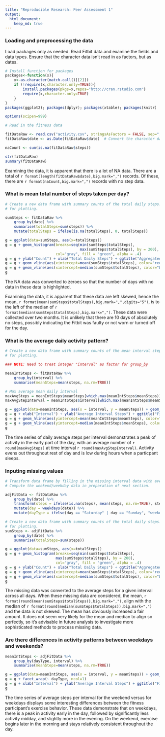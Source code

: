 ```yaml
---
title: "Reproducible Research: Peer Assessment 1"
output: 
  html_document:
    keep_md: true
---
```



### Loading and preprocessing the data

Load packages only as needed. Read Fitbit data and examine the fields and data types. Ensure that the character data isn't read in as factors, but as dates. 

```r

# Install function for packages    
packages<-function(x){
    x<-as.character(match.call()[[2]])
    if (!require(x,character.only=TRUE)){
        install.packages(pkgs=x,repos="http://cran.rstudio.com")
        require(x,character.only=TRUE)
    }
}
packages(ggplot2); packages(dplyr); packages(xtable); packages(knitr)
```

```r

options(scipen=999)

```

```r

# Read in the fitness data

fitDataRaw <- read.csv("activity.csv", stringsAsFactors = FALSE, sep="," )
fitDataRaw$date <- as.Date(fitDataRaw$date)  # Convert the character date to Date type

naCount <- sum(is.na(fitDataRaw$steps))

str(fitDataRaw)
summary(fitDataRaw)

```

Examining the data, it is apparent that there is a lot of NA data. There are a total of `r format(length(fitDataRaw$date),big.mark=",")` records. Of these, there are `r format(naCount,big.mark=",")` records with no step data.

### What is mean total number of steps taken per day?

```r

# Create a new data frame with summary counts of the total daily steps. Convert NAs to zero 
# for plotting. 

sumSteps <- fitDataRaw %>%
    group_by(date) %>%
    summarise(totalSteps=sum(steps)) %>%
    mutate(totalSteps = ifelse(is.na(totalSteps), 0, totalSteps))

g = ggplot(data=sumSteps, aes(x=totalSteps)) 
g = g + geom_histogram(breaks=seq(min(sumSteps$totalSteps), 
                                  max(sumSteps$totalSteps), by = 200),
                       col="gray", fill = "green", alpha = .4)
g = g + ylab("Count") + xlab("Total Daily Steps") + ggtitle("Aggregated Total Daily Steps")  
g = g + geom_vline(aes(xintercept=mean(sumSteps$totalSteps), color="red", linetype="dashed"))
g = g + geom_vline(aes(xintercept=median(sumSteps$totalSteps), color="blue", linetype="solid"))
g 


```

The NA data was converted to zeroes so that the number of days with no data in these data is highlighted. 

Examining the data, it is apparent that these data are left skewed, hence the mean, `r format(mean(sumSteps$totalSteps),big.mark=",",digits="5")`, is to the left of the median of `r format(median(sumSteps$totalSteps),big.mark=",")`. These data were collected over two months. It is unlikely that there are 10 days of absolutely no steps, possibly indicating the Fitbit was faulty or not worn or turned off for the day. 

### What is the average daily activity pattern?

```r

# Create a new data frame with summary counts of the mean interval steps. Convert NAs to zero 
# for plotting. 

### NOTE: Need to treat integer "interval" as factor for group_by

meanIntSteps <- fitDataRaw %>%
    group_by(interval) %>%
    summarise(meanSteps=mean(steps, na.rm=TRUE)) 

# Max average mean daily interval
maxAvgSteps = meanIntSteps$meanSteps[which.max(meanIntSteps$meanSteps)]
maxAvgStepInterval = meanIntSteps$interval[which.max(meanIntSteps$meanSteps)]

g = ggplot(data=meanIntSteps, aes(x = interval, y = meanSteps)) + geom_line()
g = g + xlab("Interval") + ylab("Average Interval Steps") + ggtitle("FitBit Interval Mean Steps")
g = g + geom_hline(aes(yintercept=mean(meanIntSteps$meanSteps), color="red", linetype="dashed"))
g = g + geom_hline(aes(yintercept=median(meanIntSteps$meanSteps), color="blue", linetype="solid"))
g

```

The time series of daily average steps per interval demonstrates a peak of activity in the early part of the day, with an average number of `r round(maxAvgSteps)` at time interval `r round(maxAvgStepInterval)`. Activity evens out throughout rest of day and is low during hours when a particpant sleeps. 


### Inputing missing values

```r

# Transform data frame by filling in the missing interval data with average interval data. 
# Compute the weekend/weekday data in preparation of next section. 

adjFitData <- fitDataRaw %>%
    group_by(date) %>%
    transform(steps = ifelse(is.na(steps), mean(steps, na.rm=TRUE), steps)) %>%
    mutate(day = weekdays(date)) %>%
    mutate(dayType = ifelse(day == "Saturday" | day == "Sunday", "weekend", "weekday")) 

# Create a new data frame with summary counts of the total daily steps. Convert NAs to zero 
# for plotting. 
sumSteps <- adjFitData %>%
    group_by(date) %>%
    summarise(totalSteps=sum(steps))

g = ggplot(data=sumSteps, aes(x=totalSteps)) 
g = g + geom_histogram(breaks=seq(min(sumSteps$totalSteps), 
                       max(sumSteps$totalSteps), by = 200),
                       col="gray", fill = "green", alpha = .4)
g = g + ylab("Count") + xlab("Total Daily Steps") + ggtitle("Aggregated Total Daily Steps")  
g = g + geom_vline(aes(xintercept=mean(sumSteps$totalSteps), color="red", linetype="dashed"))
g = g + geom_vline(aes(xintercept=median(sumSteps$totalSteps), color="blue", linetype="solid"))
g 

```

The missing data was converted to the average steps for a given interval across all days. 
When these missing data are considered, the mean, `r format(round(mean(sumSteps$totalSteps)),big.mark=",")`, align with the median of `r format(round(median(sumSteps$totalSteps)),big.mark=",")` and the data is not skewed. The mean has obviously increased a fair amount. It does not seem very likely for the mean and median to align so perfectly, so it's advisable in future analysis to investigate more sophisticated methods to process missing data. 


### Are there differences in activity patterns between weekdays and weekends?

```r

meanIntSteps <- adjFitData %>%
    group_by(dayType, interval) %>%
    summarise(meanSteps=mean(steps, na.rm=TRUE)) 

g = ggplot(data=meanIntSteps, aes(x = interval, y = meanSteps)) + geom_line() 
g = g + facet_wrap(~ dayType, ncol=1)
g = g + xlab("Interval") + ylab("Average Interval Steps") + ggtitle("FitBit Interval Mean Steps")
g


```

The time series of average steps per interval for the weekend versus for weekdays displays some interesting differences between the fitness participant's exercise behavior. These data demonstrate that on weekdays, there is a peak in activity early in the day, followed by significantly less activity midday, and slightly more in the evening. On the weekend, exercise begins later in the morning and stays relatively consistent throughout the day. 